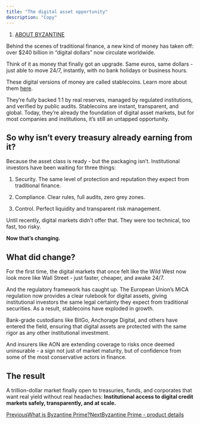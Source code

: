 ```yaml
---
title: "The digital asset opportunity"
description: "Copy"
---
```


1. [ABOUT BYZANTINE](/documentation/about-byzantine)

Behind the scenes of traditional finance, a new kind of money has taken off: over $240 billion in “digital dollars” now circulate worldwide.

Think of it as money that finally got an upgrade. Same euros, same dollars - just able to move 24/7, instantly, with no bank holidays or business hours.

These digital versions of money are called stablecoins. Learn more about them [here](/documentation/digital-assets-101/whats-a-stablecoin).

They’re fully backed 1:1 by real reserves, managed by regulated institutions, and verified by public audits. Stablecoins are instant, transparent, and global. Today, they’re already the foundation of digital asset markets, but for most companies and institutions, it’s still an untapped opportunity.

## So why isn’t every treasury already earning from it?

Because the asset class is ready - but the packaging isn’t. Institutional investors have been waiting for three things:

1. Security. The same level of protection and reputation they expect from traditional finance.

2. Compliance. Clear rules, full audits, zero grey zones.

3. Control. Perfect liquidity and transparent risk management.

Until recently, digital markets didn’t offer that. They were too technical, too fast, too risky.

**Now that’s changing.**

## What did change?

For the first time, the digital markets that once felt like the Wild West now look more like Wall Street - just faster, cheaper, and awake 24/7.

And the regulatory framework has caught up. The European Union’s MiCA regulation now provides a clear rulebook for digital assets, giving institutional investors the same legal certainty they expect from traditional securities. As a result, stablecoins have exploded in growth.

Bank-grade custodians like BitGo, Anchorage Digital, and others have entered the field, ensuring that digital assets are protected with the same rigor as any other institutional investment.

And insurers like AON are extending coverage to risks once deemed uninsurable - a sign not just of market maturity, but of confidence from some of the most conservative actors in finance.

## The result

A trillion-dollar market finally open to treasuries, funds, and corporates that want real yield without real headaches: **Institutional access to digital credit markets safely, transparently, and at scale.**

[PreviousWhat is Byzantine Prime?](/documentation/about-byzantine/quickstart)[NextByzantine Prime - product details](/documentation/about-byzantine/publish-your-docs)
